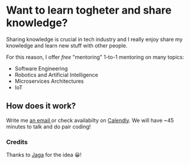 
# Want to learn togheter and share knowledge?

Sharing knowledge is crucial in tech industry and I really enjoy
share my knowledge and learn new stuff with other people.

For this reason, I offer _free_ "mentoring" 1-to-1 mentoring on many topics:

- Software Engineering
- Robotics and Artificial Intelligence
- Microservices Architectures
- IoT

## How does it work?

Write me <a href="mailto:ludovico+mentoring@ludusrusso.space"> an email </a>
or check availabilty on [Calendly](https://calendly.com/ludusrusso/one2one).
We will have ~45 minutes to talk and do pair coding!

### Credits

Thanks to [Jaga](https://jagasantagostino.com/mentoring) for the idea 😀!
